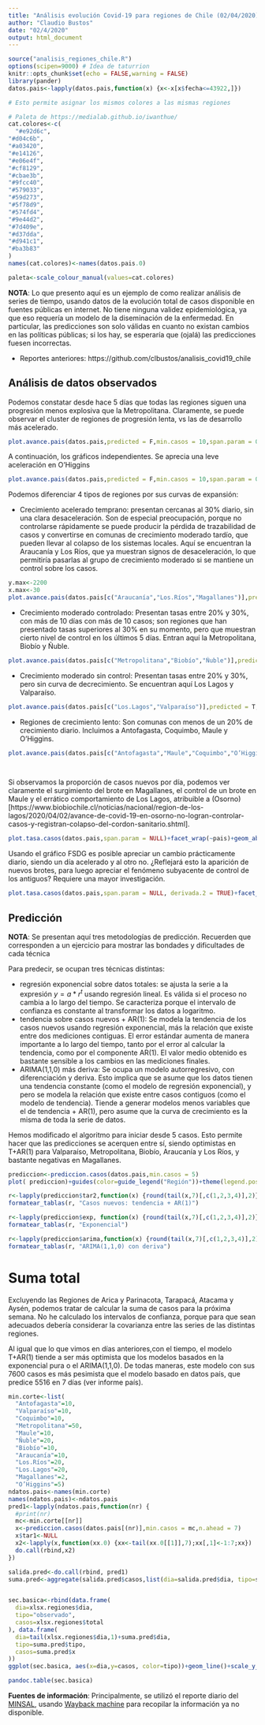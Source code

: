 ```yaml
---
title: "Análisis evolución Covid-19 para regiones de Chile (02/04/2020)"
author: "Claudio Bustos"
date: "02/4/2020"
output: html_document
---
```


```r
source("analisis_regiones_chile.R")
options(scipen=9000) # Idea de taturrion
knitr::opts_chunk$set(echo = FALSE,warning = FALSE)
library(pander)
datos.pais<-lapply(datos.pais,function(x) {x<-x[x$fecha<=43922,]})

# Esto permite asignar los mismos colores a las mismas regiones

# Paleta de https://medialab.github.io/iwanthue/
cat.colores<-c(
  "#e92d6c",
"#d04c6b",
"#a03420",
"#e14126",
"#e06e4f",
"#cf8129",
"#cbae3b",
"#9fcc40",
"#579033",
"#59d273",
"#5f78d9",
"#574fd4",
"#9e44d2",
"#7d409e",
"#d37dda",
"#d941c1",
"#ba3b83"
)
names(cat.colores)<-names(datos.pais.0)

paleta<-scale_colour_manual(values=cat.colores)

```

**NOTA**: Lo que presento aquí es un ejemplo de como realizar análisis de series de tiempo, usando datos de la evolución total de casos disponible en fuentes públicas en internet. No tiene ninguna validez epidemiológica, ya que eso requería un modelo de la diseminación de la enfermedad. En particular, las predicciones son solo válidas en cuanto no existan cambios en las políticas públicas; si los hay, se esperaría que (ojalá) las predicciones fuesen incorrectas.


* Reportes anteriores: https://github.com/clbustos/analisis_covid19_chile 


## Análisis de datos observados


Podemos constatar desde hace 5 días que todas las regiones siguen una progresión menos explosiva que la Metropolitana. Claramente, se puede observar el cluster de regiones de progresión lenta, vs las de desarrollo más acelerado.

```r
plot.avance.pais(datos.pais,predicted = F,min.casos = 10,span.param = 0.7)+guides(color=guide_legend("Región"))+theme_bw()+paleta
```

A continuación, los gráficos independientes. Se aprecia una leve aceleración en O'Higgins

```r
plot.avance.pais(datos.pais,predicted = F,min.casos = 10,span.param = 0.7)+guides(color=guide_legend("Región"))+facet_wrap(~pais)+paleta
```

Podemos diferenciar 4 tipos de regiones por sus curvas de expansión:

* Crecimiento acelerado temprano: presentan cercanas al 30% diario, sin una clara desaceleración. Son de especial preocupación, porque no controlarse rápidamente se puede producir la pérdida de trazabilidad de casos y convertirse en comunas de crecimiento moderado tardío, que pueden llevar al colapso de los sistemas locales. Aquí se encuentran la Araucanía y Los Ríos, que ya muestran signos de desaceleración, lo que permitiría pasarlas al grupo de crecimiento moderado si se mantiene un control sobre los casos.

```r
y.max<-2200
x.max<-30
plot.avance.pais(datos.pais[c("Araucanía","Los.Ríos","Magallanes")],predicted = T,min.casos = 10, span.param = NULL)+facet_wrap(~pais)+scale_y_continuous(limits=c(NA,y.max),trans="log10")+guides(color=guide_legend("Región"))+scale_x_continuous(limits=c(0,x.max))+paleta
```

* Crecimiento moderado controlado: Presentan tasas entre 20% y 30%, con más de 10 días con más de 10 casos; son regiones que han presentado tasas superiores al 30% en su momento, pero que muestran cierto nivel de control en los últimos 5 días. Entran aquí la Metropolitana, Biobío y Ñuble.

```r
plot.avance.pais(datos.pais[c("Metropolitana","Biobío","Ñuble")],predicted = T,min.casos = 10, span.param = NULL)+facet_wrap(~pais)+scale_y_continuous(limits=c(NA,y.max),trans="log10")+guides(color=guide_legend("Región"))+scale_x_continuous(limits=c(0,x.max))+paleta
```

* Crecimiento moderado sin control: Presentan tasas entre 20% y 30%, pero sin curva de decrecimiento. Se encuentran aquí Los Lagos y Valparaíso.

```r
plot.avance.pais(datos.pais[c("Los.Lagos","Valparaíso")],predicted = T,min.casos = 10, span.param = NULL)+facet_wrap(~pais)+scale_y_continuous(limits=c(NA,y.max),trans="log10")+guides(color=guide_legend("Región"))+scale_x_continuous(limits=c(0,x.max))+paleta
```

* Regiones de crecimiento lento: Son comunas con menos de un 20% de crecimiento diario. Incluimos a Antofagasta, Coquimbo, Maule y O'Higgins.

```r
plot.avance.pais(datos.pais[c("Antofagasta","Maule","Coquimbo","O’Higgins")],predicted = T,min.casos = 10, span.param = NULL)+facet_wrap(~pais)+scale_y_continuous(limits=c(NA,y.max),trans="log10")+guides(color=guide_legend("Región"))+scale_x_continuous(limits=c(0,x.max))+paleta

  
```


Si observamos la proporción de casos nuevos por día, podemos ver claramente el surgimiento del brote en Magallanes, el control de un brote en Maule y el errático comportamiento de Los Lagos, atribuible a (Osorno)[https://www.biobiochile.cl/noticias/nacional/region-de-los-lagos/2020/04/02/avance-de-covid-19-en-osorno-no-logran-controlar-casos-y-registran-colapso-del-cordon-sanitario.shtml].

```r
plot.tasa.casos(datos.pais,span.param = NULL)+facet_wrap(~pais)+geom_abline(slope=0,intercept=1.2,col="darkgreen",alpha=0.5)+geom_abline(slope=0,intercept=1.4,col="orange",alpha=0.5)+guides(color=guide_legend("Región"))+paleta
```

Usando el gráfico FSDG es posible apreciar un cambio prácticamente diario, siendo un día acelerado y al otro no. ¿Reflejará esto la aparición de nuevos brotes, para luego apreciar el fenómeno subyacente de control de los antiguos? Requiere una mayor investigación.

```r
plot.tasa.casos(datos.pais,span.param = NULL, derivada.2 = TRUE)+facet_wrap(~pais)+geom_abline(slope=0,intercept=1,col="darkgreen",alpha=0.5)+guides(color=guide_legend("Región"))+paleta
```

## Predicción

**NOTA**: Se presentan aquí tres metodologías de predicción. Recuerden que corresponden a un ejercicio para mostrar las bondades y dificultades de cada técnica

Para predecir, se ocupan tres técnicas distintas:

* regresión exponencial sobre datos totales: se ajusta la serie a la expresión $y=a * r^t$ usando regresión lineal. Es válida si el proceso no cambia a lo largo del tiempo. Se caracteriza porque el intervalo de confianza es constante al transformar los datos a logaritmo. 
* tendencia sobre casos nuevos + AR(1): Se modela la tendencia de los casos nuevos usando regresión exponencial, más la relación que existe entre dos mediciones contiguas. El error estándar aumenta de manera importante a lo largo del tiempo, tanto por el error al calcular la tendencia, como por el componente AR(1). El valor medio obtenido es bastante sensible a los cambios en las mediciones finales.
* ARIMA(1,1,0) más deriva: Se ocupa un modelo autorregresivo, con diferenciación y deriva. Esto implica que se asume que los datos tienen una tendencia constante (como el modelo de regresión exponencial), y pero se modela la relación que existe entre casos contiguos (como el modelo de tendencia). Tiende a generar modelos menos variables que el de tendencia + AR(1), pero asume que la curva de crecimiento es la misma de toda la serie de datos.

Hemos modificado el algoritmo para iniciar desde 5 casos. Esto permite hacer que las predicciones se acerquen entre sí, siendo optimistas en T+AR(1) para Valparaíso, Metropolitana, Biobío, Araucanía y Los Ríos, y bastante negativas en Magallanes.

```r
prediccion<-prediccion.casos(datos.pais,min.casos = 5)
plot( prediccion)+guides(color=guide_legend("Región"))+theme(legend.position="bottom", legend.direction = "vertical")
```


```r
r<-lapply(prediccion$tar2,function(x) {round(tail(x,7)[,c(1,2,3,4)],2)})
formatear_tablas(r, "Casos nuevos: tendencia + AR(1)")
```

```r
r<-lapply(prediccion$exp, function(x) {round(tail(x,7)[,c(1,2,3,4)],2)})
formatear_tablas(r, "Exponencial")
```


```r
r<-lapply(prediccion$arima,function(x) {round(tail(x,7)[,c(1,2,3,4)],2)})
formatear_tablas(r, "ARIMA(1,1,0) con deriva")
```



# Suma total
Excluyendo las Regiones de Arica y Parinacota, Tarapacá, Atacama y Aysén, podemos tratar de calcular la suma de casos para la próxima semana. No he calculado los intervalos de confianza, porque para que sean adecuados debería considerar la covarianza entre las series de las distintas regiones.

Al igual que lo que vimos en días anteriores,con el tiempo, el modelo T+AR(1) tiende a ser más optimista que los modelos basados en la exponencial pura o el ARIMA(1,1,0). De todas maneras, este modelo con sus 7600 casos es más pesimista que el modelo basado en datos país, que predice  5516 en 7 días (ver informe país).

```r

min.corte<-list(
  "Antofagasta"=10,
  "Valparaíso"=10,
  "Coquimbo"=10,
  "Metropolitana"=50,
  "Maule"=10,
  "Ñuble"=20,   
  "Biobío"=10,
  "Araucanía"=10,
  "Los.Ríos"=20,
  "Los.Lagos"=20,
  "Magallanes"=2,
  "O’Higgins"=5)
ndatos.pais<-names(min.corte)
names(ndatos.pais)<-ndatos.pais
pred1<-lapply(ndatos.pais,function(nr) {
  #print(nr)
  mc<-min.corte[[nr]]
  x<-prediccion.casos(datos.pais[(nr)],min.casos = mc,n.ahead = 7)
  x$tar1<-NULL
  x2<-lapply(x,function(xx.0) {xx<-tail(xx.0[[1]],7);xx[,1]<-1:7;xx})
  do.call(rbind,x2)
})

salida.pred<-do.call(rbind, pred1)
suma.pred<-aggregate(salida.pred$casos,list(dia=salida.pred$dia, tipo=salida.pred$tipo), sum)


sec.basica<-rbind(data.frame(
  dia=xlsx.regiones$dia,
  tipo="observado",
  casos=xlsx.regiones$total
), data.frame(
  dia=tail(xlsx.regiones$dia,1)+suma.pred$dia,
  tipo=suma.pred$tipo,
  casos=suma.pred$x
))
ggplot(sec.basica, aes(x=dia,y=casos, color=tipo))+geom_line()+scale_y_continuous(trans="log10")
```

```r
pandoc.table(sec.basica)
```

**Fuentes de información**:
Principalmente, se utilizó el reporte diario del [MINSAL](https://www.minsal.cl/nuevo-coronavirus-2019-ncov/casos-confirmados-en-chile-covid-19/), usando [Wayback machine](https://archive.org/web/) para recopilar la información ya no disponible.

